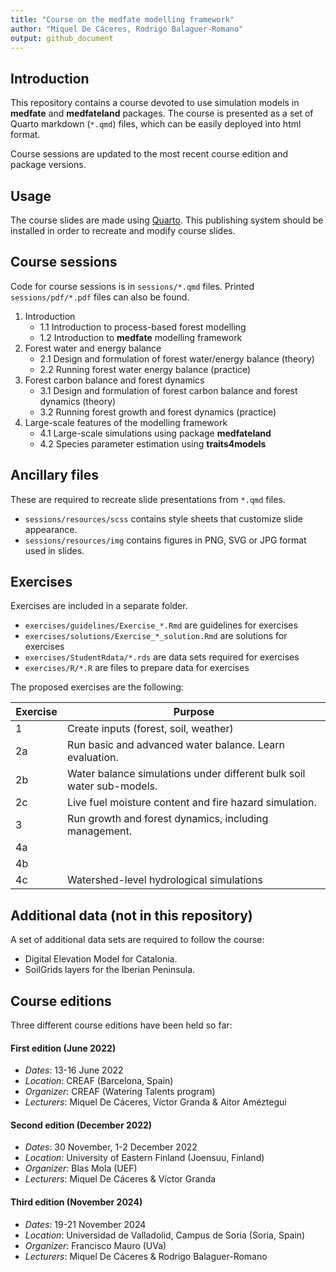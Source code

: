 ```yaml
---
title: "Course on the medfate modelling framework"
author: "Miquel De Cáceres, Rodrigo Balaguer-Romano"
output: github_document
---
```


## Introduction

This repository contains a course devoted to use simulation models in **medfate** and **medfateland** packages. The course is presented as a set of Quarto markdown (`*.qmd`) files, which can be easily deployed into html format.

Course sessions are updated to the most recent course edition and package versions.

## Usage

The course slides are made using [Quarto](https://quarto.org/). This publishing system should be installed in order to recreate and modify course slides.

## Course sessions

Code for course sessions is in `sessions/*.qmd` files. Printed `sessions/pdf/*.pdf` files can also be found.

1. Introduction
    + 1.1 Introduction to process-based forest modelling
    + 1.2 Introduction to **medfate** modelling framework
2. Forest water and energy balance
    + 2.1 Design and formulation of forest water/energy balance (theory)
    + 2.2 Running forest water energy balance (practice)
3. Forest carbon balance and forest dynamics
    + 3.1 Design and formulation of forest carbon balance and forest dynamics (theory)
    + 3.2 Running forest growth and forest dynamics (practice)
4. Large-scale features of the modelling framework
    + 4.1 Large-scale simulations using package **medfateland**
    + 4.2 Species parameter estimation using **traits4models**

## Ancillary files

These are required to recreate slide presentations from `*.qmd` files.

+ `sessions/resources/scss` contains style sheets that customize slide appearance. 
+ `sessions/resources/img` contains figures in PNG, SVG or JPG format used in slides.

## Exercises

Exercises are included in a separate folder.

+ `exercises/guidelines/Exercise_*.Rmd` are guidelines for exercises
+ `exercises/solutions/Exercise_*_solution.Rmd` are solutions for exercises
+ `exercises/StudentRdata/*.rds` are data sets required for exercises
+ `exercises/R/*.R` are files to prepare data for exercises

The proposed exercises are the following:

|  Exercise | Purpose                                                 |
|-----------|---------------------------------------------------------|
| 1         | Create inputs (forest, soil, weather)                   |
| 2a        | Run basic and advanced water balance. Learn evaluation. |
| 2b        | Water balance simulations under different bulk soil water sub-models. |
| 2c        | Live fuel moisture content and fire hazard simulation.  |
| 3         | Run growth and forest dynamics, including management.    |
| 4a        |                                                          |
| 4b        |                                                          |
| 4c        | Watershed-level hydrological simulations                 |

## Additional data (not in this repository)

A set of additional data sets are required to follow the course:

+ Digital Elevation Model for Catalonia.
+ SoilGrids layers for the Iberian Peninsula.


## Course editions

Three different course editions have been held so far:

#### First edition (June 2022)

  + *Dates*: 13-16 June 2022
  + *Location*: CREAF (Barcelona, Spain)
  + *Organizer*: CREAF (Watering Talents program)
  + *Lecturers*: Miquel De Cáceres, Víctor Granda & Aitor Améztegui

#### Second edition (December 2022)

  + *Dates*: 30 November, 1-2 December 2022
  + *Location*: University of Eastern Finland (Joensuu, Finland)
  + *Organizer*: Blas Mola (UEF)
  + *Lecturers*: Miquel De Cáceres & Víctor Granda

#### Third edition (November 2024)

  + *Dates*: 19-21 November 2024
  + *Location*: Universidad de Valladolid, Campus de Soria (Soria, Spain)
  + *Organizer*: Francisco Mauro (UVa)
  + *Lecturers*: Miquel De Cáceres & Rodrigo Balaguer-Romano
  